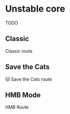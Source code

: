 
# Unstable core
<Callout>
  TODO
</Callout>

## Classic

Classic route

## Save the Cats

🐱 Save the Cats route

## HMB Mode

HMB Route